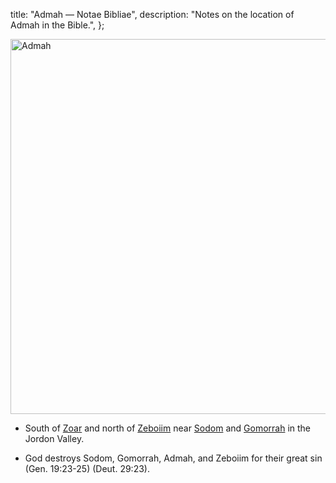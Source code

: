   title: "Admah — Notae Bibliae",
  description: "Notes on the location of Admah in the Bible.",
};

<Initial text="Admah"/>

<Image
  className="sepia rounded"
  src="/places/admah.jpg"
  alt="Admah"
  width="600"
  height="600"
/>

- South of [Zoar](/places/old-testament/genesis/zoar) and north of [Zeboiim](/places/old-testament/genesis/zeboiim) near [Sodom](/places/old-testament/genesis/sodom) and [Gomorrah](/places/old-testament/genesis/gomorrah) in the Jordon Valley.

- God destroys Sodom, Gomorrah, Admah, and Zeboiim for their great sin (Gen. 19:23-25) (Deut. 29:23).
